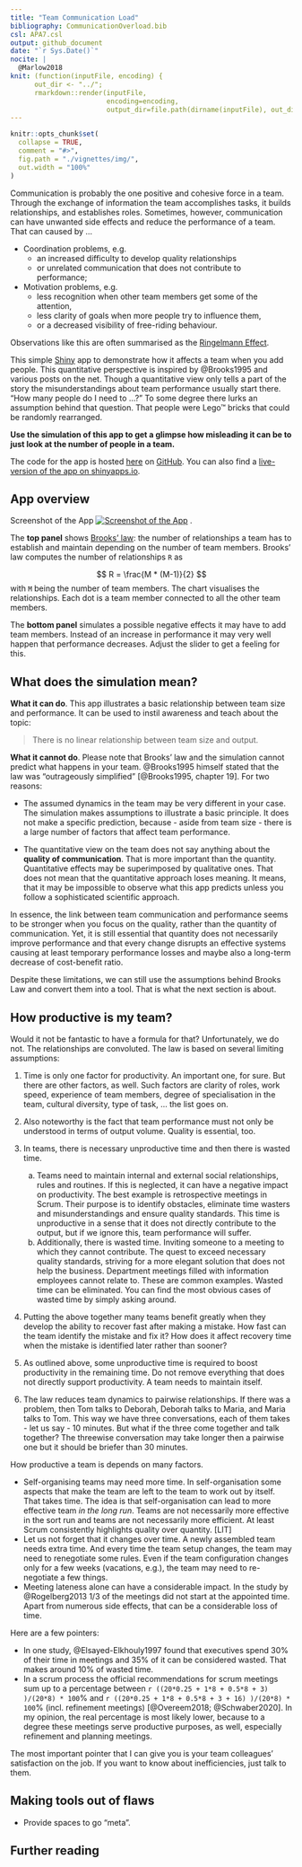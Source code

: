 ```yaml
---
title: "Team Communication Load"
bibliography: CommunicationOverload.bib
csl: APA7.csl
output: github_document
date: "`r Sys.Date()`"
nocite: |
  @Marlow2018
knit: (function(inputFile, encoding) {
      out_dir <- "../";
      rmarkdown::render(inputFile,
                        encoding=encoding,
                        output_dir=file.path(dirname(inputFile), out_dir))})
---
```


<!-- README.md is generated from README.Rmd. Please edit that file. -->

```r
knitr::opts_chunk$set(
  collapse = TRUE,
  comment = "#>",
  fig.path = "./vignettes/img/",
  out.width = "100%"
)
```

Communication is probably the one positive and cohesive force in a team. Through the exchange of information the team accomplishes tasks, it builds relationships, and establishes roles. Sometimes, however, communication can have unwanted side effects and reduce the performance of a team. That can caused by ...

* Coordination problems, e.g.
  * an increased difficulty to develop quality relationships
  * or unrelated communication that does not contribute to performance;
* Motivation problems, e.g.
  * less recognition when other team members get some of the attention,
  * less clarity of goals when more people try to influence them,
  * or a decreased visibility of free-riding behaviour.
  
Observations like this are often summarised as the [Ringelmann Effect](https://en.wikipedia.org/wiki/Ringelmann_effect).

This simple [Shiny](https://shiny.rstudio.com/) app to demonstrate how it affects a team when you add people. This quantitative perspective is inspired by @Brooks1995 and various posts on the net. Though a quantitative view only tells a part of the story the misunderstandings about team performance usually start there. "How many people do I need to ...?" To some degree there lurks an assumption behind that question. That people were Lego™ bricks that could be randomly rearranged. 

**Use the simulation of this app to get a glimpse how misleading it can be to just look at the number of people in a team.**

The code for the app is hosted [here](https://github.com/SigurdJanson/CommunicationOverload) on [GitHub](https://github.com). You can also find a [live-version of the app on shinyapps.io](https://js-rapps.shinyapps.io/communicationoverload/).


## App overview

Screenshot of the App [![Screenshot of the App](./vignettes/img/TeamCommunication_Overview.png)](https://js-rapps.shinyapps.io/communicationoverload/) .

The **top panel** shows [Brooks' law](https://en.wikipedia.org/wiki/Brooks%27s_law): the number of relationships a team has to establish and maintain depending on the number of team members. Brooks' law computes the number of relationships `R` as

$$ R = \frac{M * (M-1)}{2} $$
with `M` being the number of team members. The chart visualises the relationships. Each dot is a team member connected to all the other team members.

The **bottom panel** simulates a possible negative effects it may have to add team members. Instead of an increase in performance it may very well happen that performance decreases. Adjust the slider to get a feeling for this.


## What does the simulation mean?

**What it can do**. This app illustrates a basic relationship between team size and performance. It can be used to instil awareness and teach about the topic:

> There is no linear relationship between team size and output.

**What it cannot do**. Please note that Brooks' law and the simulation cannot predict what happens in your team. @Brooks1995 himself stated that the law was "outrageously simplified" [@Brooks1995, chapter 19]. For two reasons:

* The assumed dynamics in the team may be very different in your case. The simulation makes assumptions to illustrate a basic principle. It does not make a specific prediction, because - aside from team size - there is a large number of factors that affect team performance.

* The quantitative view on the team does not say anything about the **quality of communication**. That is more important than the quantity. Quantitative effects may be superimposed by qualitative ones. That does not mean that the quantitative approach loses meaning. It means, that it may be impossible to observe what this app predicts unless you follow a sophisticated scientific approach.

In essence, the link between team communication and performance seems to be stronger when you focus on the quality, rather than the quantity of communication. Yet, it is still essential that quantity does not necessarily improve performance and that every change disrupts an effective systems causing at least temporary performance losses and maybe also a long-term decrease of cost-benefit ratio.

Despite these limitations, we can still use the assumptions behind Brooks Law and convert them into a tool. That is what the next section is about.



## How productive is my team?

Would it not be fantastic to have a formula for that? Unfortunately, we do not. The relationships are convoluted. The law is based on several limiting assumptions:

1. Time is only one factor for productivity. An important one, for sure. But there are other factors, as well. Such factors are clarity of roles, work speed, experience of team members, degree of specialisation in the team, cultural diversity, type of task, ... the list goes on.

2. Also noteworthy is the fact that team performance must not only be understood in terms of output volume. Quality is essential, too.

3. In teams, there is necessary unproductive time and then there is wasted time. 
   a. Teams need to maintain internal and external social relationships, rules and routines. If this is neglected, it can have a negative impact on productivity. The best example is retrospective meetings in Scrum. Their purpose is to identify obstacles, eliminate time wasters and misunderstandings and ensure quality standards. This time is unproductive in a sense that it does not directly contribute to the output, but if we ignore this, team performance will suffer.
   a. Additionally, there is wasted time. Inviting someone to a meeting to which they cannot contribute. The quest to exceed necessary quality standards, striving for a more elegant solution that does not help the business. Department meetings filled with information employees cannot relate to. These are common examples. Wasted time can be eliminated. You can find the most obvious cases of wasted time by simply asking around.
   
4. Putting the above together many teams benefit greatly when they develop the ability to recover fast after making a mistake. How fast can the team identify the mistake and fix it? How does it affect recovery time when the mistake is identified later rather than sooner?

5. As outlined above, some unproductive time is required to boost productivity in the remaining time. Do not remove everything that does not directly support productivity. A team needs to maintain itself.

6. The law reduces team dynamics to pairwise relationships. If there was a problem, then Tom talks to Deborah, Deborah talks to Maria, and Maria talks to Tom. This way we have three conversations, each of them takes - let us say - 10 minutes. But what if the three come together and talk together? The threewise conversation may take longer then a pairwise one but it should be briefer than 30 minutes.



How productive a team is depends on many factors.

* Self-organising teams may need more time. In self-organisation some aspects that make the team are left to the team to work out by itself. That takes time. The idea is that self-organisation can lead to more effective team *in the long run*. Teams are not necessarily more effective in the sort run and teams are not necessarily more efficient. At least Scrum consistently highlights quality over quantity. [LIT]
* Let us not forget that it changes over time. A newly assembled team needs extra time. And every time the team setup changes, the team may need to renegotiate some rules. Even if the team configuration changes only for a few weeks (vacations, e.g.), the team may need to re-negotiate a few things.
* Meeting lateness alone can have a considerable impact. In the study by @Rogelberg2013 1/3 of the meetings did not start at the appointed time. Apart from numerous side effects, that can be a considerable loss of time.


Here are a few pointers:

* In one study, @Elsayed-Elkhouly1997 found that executives spend 30% of their time in meetings and 35% of it can be considered wasted. That makes around 10% of wasted time.
* In a scrum process the official recommendations for scrum meetings sum up to a percentage between `r ((20*0.25 + 1*8 + 0.5*8 + 3) )/(20*8) * 100`% and `r ((20*0.25 + 1*8 + 0.5*8 + 3 + 16) )/(20*8) * 100`% (incl. refinement meetings) [@Overeem2018; @Schwaber2020]. In my opinion, the real percentage is most likely lower, because to a degree these meetings serve productive purposes, as well, especially refinement and planning meetings.

The most important pointer that I can give you is your team colleagues' satisfaction on the job. If you want to know about inefficiencies, just talk to them. 



## Making tools out of flaws

* Provide spaces to go "meta".





## Further reading

<div id="refs"></div>



